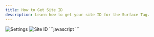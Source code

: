 ```yaml
---
title: How to Get Site ID
description: Learn how to get your site ID for the Surface Tag.
---
```


<Steps>
  <Step title="Go to Settings page">
    <Frame>
        <img src="/images/settings.png" alt="Settings" />
    </Frame>
  </Step>
  <Step title="Get your site ID under Overview Tab">
    <Frame>
        <img src="/images/site-id.png" alt="Site ID" />
    </Frame>
  </Step>
  <Step title="Add the site ID to the Surface Tag">
    ```javascript
    <!-- Start Surface Tag -->
    <script 
        src="https://cdn.jsdelivr.net/gh/trysurface/scripts@latest/surface_tag.min.js"
        siteId="YOUR_SITE_ID"> // Replace with your site ID
    </script>
    <!-- End Surface Tag -->
    ```
  </Step>
</Steps>